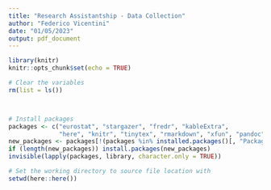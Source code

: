 ```yaml
---
title: "Research Assistantship - Data Collection"
author: "Federico Vicentini"
date: "01/05/2023"
output: pdf_document
---
```



```r
library(knitr)
knitr::opts_chunk$set(echo = TRUE)
```

```r

# Clear the variables
rm(list = ls())



# Install packages
packages <- c("eurostat", "stargazer", "fredr", "kableExtra",
              "here", "knitr", "tinytex", "rmarkdown", "xfun", "pandoc")
new_packages <- packages[!(packages %in% installed.packages()[, "Package"])]
if (length(new_packages)) install.packages(new_packages)
invisible(lapply(packages, library, character.only = TRUE))

# Set the working directory to source file location with
setwd(here::here())
```


